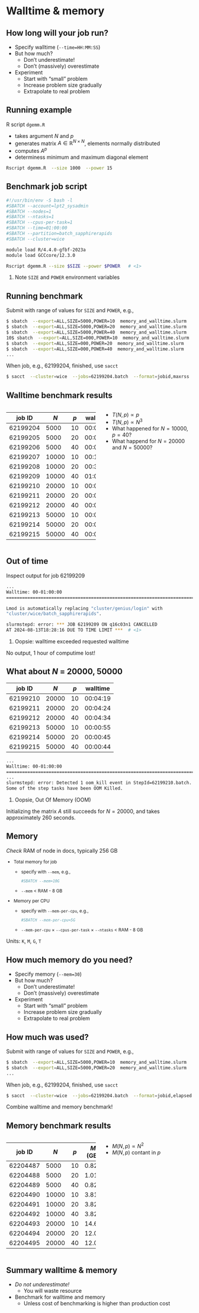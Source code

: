# Walltime & memory


## How long will your job run?

- Specify walltime (`--time=HH:MM:SS`)
- But how much?
  - Don't underestimate!
  - Don't (massively) overestimate
- Experiment
  - Start with "small" problem
  - Increase problem size gradually
  - Extrapolate to real problem


## Running example

R script `dgemm.R`

- takes argument $N$ and $p$
- generates matrix $A \in \mathbb{R}^{N \times N}$, elements normally distributed
- computes $A^p$
- determiness minimum and maximum diagonal element

```.bash
Rscript dgemm.R  --size 1000  --power 15
```


##  Benchmark job script

```.bash
#!/usr/bin/env -S bash -l
#SBATCH --account=lpt2_sysadmin
#SBATCH --nodes=1
#SBATCH --ntasks=1
#SBATCH --cpus-per-task=1
#SBATCH --time=01:00:00
#SBATCH --partition=batch_sapphirerapids
#SBATCH --cluster=wice

module load R/4.4.0-gfbf-2023a
module load GCCcore/12.3.0

Rscript dgemm.R --size $SIZE --power $POWER   # <1>
```

1. Note `SIZE` and `POWER` environment variables


## Running benchmark

Submit with range of values for `SIZE` and `POWER`, e.g.,

```.bash
$ sbatch  --export=ALL,SIZE=5000,POWER=10  memory_and_walltime.slurm
$ sbatch  --export=ALL,SIZE=5000,POWER=20  memory_and_walltime.slurm
$ sbatch  --export=ALL,SIZE=5000,POWER=40  memory_and_walltime.slurm
10$ sbatch  --export=ALL,SIZE=000,POWER=10  memory_and_walltime.slurm
$ sbatch  --export=ALL,SIZE=000,POWER=20  memory_and_walltime.slurm
$ sbatch  --export=ALL,SIZE=000,POWER=40  memory_and_walltime.slurm
...
```

::: {.fragment}
When job, e.g., 62199204, finished, use `sacct`
```bash
$ sacct  --cluster=wice  --jobs=62199204.batch  --format=jobid,maxrss
```
:::

## Walltime benchmark results

::::: {.columns}
:::: {.column width=50%}
::: {style="font-size: 70%;"}
| job ID   | $N$     | $p$     | walltime |
|----------|---------|---------|----------|
| 62199204 | 5000    | 10      | 00:02:17 |
| 62199205 | 5000    | 20      | 00:04:36 |
| 62199206 | 5000    | 40      | 00:08:50 |
| 62199207 | 10000   | 10      | 00:15:10 |
| 62199208 | 10000   | 20      | 00:30:57 |
| 62199209 | 10000   | 40      | 01:00:15 |
| 62199210 | 20000   | 10      | 00:04:19 |
| 62199211 | 20000   | 20      | 00:04:24 |
| 62199212 | 20000   | 40      | 00:04:34 |
| 62199213 | 50000   | 10      | 00:00:55 |
| 62199214 | 50000   | 20      | 00:00:45 |
| 62199215 | 50000   | 40      | 00:00:44 |
:::
::::
:::: {.column width=50% .fragment .incremental}
- $T(N, p) \propto p$
- $T(N, p) \propto N^3$
- What happened for $N = 10000$, $p = 40$?
- What happend for $N = 20000$ and $N = 50000$?
::::
:::::


## Out of time

Inspect output for job 62199209

```bash
...
Walltime: 00-01:00:00
========================================================================

Lmod is automatically replacing "cluster/genius/login" with
"cluster/wice/batch_sapphirerapids".

slurmstepd: error: *** JOB 62199209 ON q16c03n1 CANCELLED
AT 2024-08-13T18:28:16 DUE TO TIME LIMIT ***  # <1>
```

1. Oopsie: walltime exceeded requested walltime

::: {.callout-warning .fragment}
No output, 1 hour of computime lost!
:::


## What about $N$ = 20000, 50000

::: {style="font-size: 70%;"}
| job ID   | $N$     | $p$     | walltime |
|----------|---------|---------|----------|
| 62199210 | 20000   | 10      | 00:04:19 |
| 62199211 | 20000   | 20      | 00:04:24 |
| 62199212 | 20000   | 40      | 00:04:34 |
| 62199213 | 50000   | 10      | 00:00:55 |
| 62199214 | 50000   | 20      | 00:00:45 |
| 62199215 | 50000   | 40      | 00:00:44 |
:::

```.bash
...
Walltime: 00-01:00:00
========================================================================
...
slurmstepd: error: Detected 1 oom_kill event in StepId=62199210.batch.
Some of the step tasks have been OOM Killed.                            # <1>
```

1. Oopsie, Out Of Memory (OOM)

::: notes
Initializing the matrix $A$ still succeeds for $N = 20000$, and
takes approximately 260 seconds.
:::


## Memory

*Check* RAM of node in docs, typically 256 GB

::: {.incremental style="font-size: 85%;"}
- Total memory for job
  - specify with `--mem`, e.g.,
    ```bash
    #SBATCH --mem=10G
    ```
  - `--mem` < RAM - 8 GB
- Memory per CPU
  - specify with `--mem-per-cpu`, e.g.,
    ```bash
    #SBATCH --mem-per-cpu=5G
    ```
  - `--mem-per-cpu` $\times$ `--cpus-per-task` $\times$ `--ntasks` < RAM - 8 GB
:::

::: {.fragment}
Units: `K`, `M`, `G`, `T`
:::


## How much memory do you need?

- Specify memory (`--mem=30`)
- But how much?
  - Don't underestimate!
  - Don't (massively) overestimate
- Experiment
  - Start with "small" problem
  - Increase problem size gradually
  - Extrapolate to real problem


## How much was used?

Submit with range of values for `SIZE` and `POWER`, e.g.,

```.bash
$ sbatch  --export=ALL,SIZE=5000,POWER=10  memory_and_walltime.slurm
$ sbatch  --export=ALL,SIZE=5000,POWER=20  memory_and_walltime.slurm
...
```

::: {.fragment}
When job, e.g., 62199204, finished, use `sacct`
```bash
$ sacct  --cluster=wice  --jobs=62199204.batch  --format=jobid,elapsed
```
:::

::: {.callout-tip .fragment}
Combine walltime and memory benchmark!
:::


## Memory benchmark results

::::: {.columns}
:::: {.column width=50%}
::: {style="font-size: 70%;"}
| job ID   | $N$   | $p$ | $M$ (GB)    |
|----------|-------|-----|-------------|
| 62204487 | 5000  | 10  |   0.82      |
| 62204488 | 5000  | 20  |   1.01      |
| 62204489 | 5000  | 40  |   0.82      |
| 62204490 | 10000 | 10  |   3.81      |
| 62204491 | 10000 | 20  |   3.82      |
| 62204492 | 10000 | 40  |   3.82      |
| 62204493 | 20000 | 10  |  14.61      |
| 62204494 | 20000 | 20  |  12.03      |
| 62204495 | 20000 | 40  |  12.03      |
:::
::::
:::: {.column width=50% .fragment .incremental}
- $M(N, p) \propto N^2$
- $M(N, p)$ contant in $p$
::::
:::::


## Summary walltime & memory

- *Do not underestimate!*
  - You will waste resource
- Benchmark for walltime and memory
  - Unless cost of benchmarking is higher than production cost
